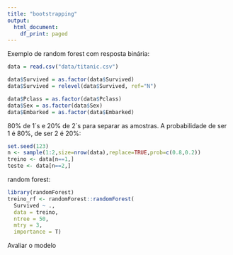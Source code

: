 ```yaml
---
title: "bootstrapping"
output:
  html_document:
    df_print: paged
---
```


Exemplo de random forest com resposta binária:

```r
data = read.csv("data/titanic.csv")

data$Survived = as.factor(data$Survived)
data$Survived = relevel(data$Survived, ref="N")

data$Pclass = as.factor(data$Pclass)
data$Sex = as.factor(data$Sex)
data$Embarked = as.factor(data$Embarked)
```

80% de 1´s e 20% de 2´s para separar as amostras. A probabilidade de ser 1 é 80%, de ser 2 é 20%:

```r
set.seed(123)
n <- sample(1:2,size=nrow(data),replace=TRUE,prob=c(0.8,0.2))
treino <- data[n==1,]
teste <- data[n==2,]
```

random forest:
```r
library(randomForest)
treino_rf <- randomForest::randomForest(
  Survived ~ ., 
  data = treino, 
  ntree = 50,
  mtry = 3, 
  importance = T)
```
Avaliar o modelo

